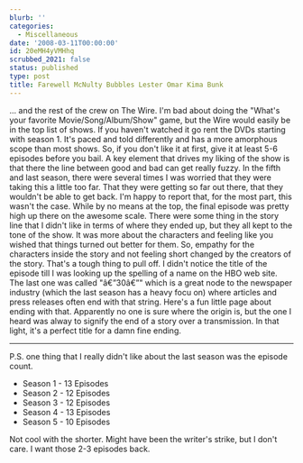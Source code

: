 ```yaml
---
blurb: ''
categories:
  - Miscellaneous
date: '2008-03-11T00:00:00'
id: 20eMH4yVMHhq
scrubbed_2021: false
status: published
type: post
title: Farewell McNulty Bubbles Lester Omar Kima Bunk
---
```


... and the rest of the crew on The Wire. I'm bad about doing the
"What's your favorite Movie/Song/Album/Show" game, but the Wire
would easily be in the top list of shows. If you haven't watched it
go rent the DVDs starting with season 1. It's paced and told
differently and has a more amorphous scope than most shows. So, if
you don't like it at first, give it at least 5-6 episodes before
you bail. A key element that drives my liking of the show is that
there the line between good and bad can get really fuzzy. In the
fifth and last season, there were several times I was worried that
they were taking this a little too far. That they were getting so
far out there, that they wouldn't be able to get back. I'm happy to
report that, for the most part, this wasn't the case. While by no
means at the top, the final episode was pretty high up there on the
awesome scale. There were some thing in the story line that I
didn't like in terms of where they ended up, but they all kept to
the tone of the show. It was more about the characters and feeling
like you wished that things turned out better for them. So, empathy
for the characters inside the story and not feeling short changed
by the creators of the story. That's a tough thing to pull off. I
didn't notice the title of the episode till I was looking up the
spelling of a name on the HBO web site. The last one was called
"â€”30â€”" which is a great node to the newspaper industry (which
the last season has a heavy focu on) where articles and press
releases often end with that string. Here's a fun little page about
ending with that. Apparently no one is sure where the origin is,
but the one I heard was alway to signify the end of a story over a
transmission. In that light, it's a perfect title for a damn fine
ending.

* * * * *

P.S. one thing that I really didn't like about the last season was
the episode count.
-   Season 1 - 13 Episodes
-   Season 2 - 12 Episodes
-   Season 3 - 12 Episodes
-   Season 4 - 13 Episodes
-   Season 5 - 10 Episodes

Not cool with the shorter. Might have been the writer's strike, but
I don't care. I want those 2-3 episodes back.
